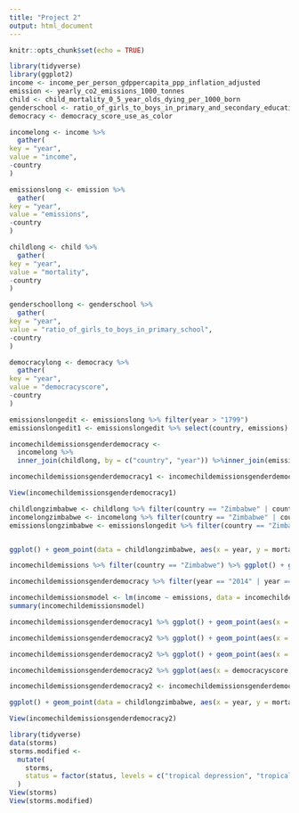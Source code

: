 ```yaml
---
title: "Project 2"
output: html_document
---
```


```r
knitr::opts_chunk$set(echo = TRUE)
```

```r
library(tidyverse)
library(ggplot2)
income <- income_per_person_gdppercapita_ppp_inflation_adjusted
emission <- yearly_co2_emissions_1000_tonnes
child <- child_mortality_0_5_year_olds_dying_per_1000_born
genderschool <- ratio_of_girls_to_boys_in_primary_and_secondary_education_perc
democracy <- democracy_score_use_as_color
```

```r
incomelong <- income %>%
  gather(
key = "year", 
value = "income",
-country
)

emissionslong <- emission %>% 
  gather(
key = "year", 
value = "emissions",
-country
)

childlong <- child %>% 
  gather(
key = "year", 
value = "mortality",
-country
)

genderschoollong <- genderschool %>% 
  gather(
key = "year", 
value = "ratio_of_girls_to_boys_in_primary_school",
-country
)

democracylong <- democracy %>% 
  gather(
key = "year", 
value = "democracyscore",
-country
)

emissionslongedit <- emissionslong %>% filter(year > "1799")
emissionslongedit1 <- emissionslongedit %>% select(country, emissions)

incomechildemissionsgenderdemocracy <- 
  incomelong %>% 
  inner_join(childlong, by = c("country", "year")) %>%inner_join(emissionslongedit, by = c("country", "year")) %>%inner_join(genderschoollong, by = c("country", "year")) %>%inner_join(democracylong, by = c("country", "year"))

incomechildemissionsgenderdemocracy1 <- incomechildemissionsgenderdemocracy %>% mutate(us = ifelse(country == "United States", 1, 0))

View(incomechildemissionsgenderdemocracy1)
```

```r
childlongzimbabwe <- childlong %>% filter(country == "Zimbabwe" | country == "Afghanistan")
incomelongzimbabwe <- incomelong %>% filter(country == "Zimbabwe" | country == "Afghanistan")
emissionslongzimbabwe <- emissionslongedit %>% filter(country == "Zimbabwe" | country == "Afghanistan")


ggplot() + geom_point(data = childlongzimbabwe, aes(x = year, y = mortality, alpha = "0.7", color = country)) + geom_point(data = incomelongzimbabwe, aes(x = year, y = income, alpha = "0.7", color = country)) #+ geom_point(data = emissionslongzimbabwe, aes(x = year, y = emissions, alpha = "0.7", color = country))

```

```r
incomechildemissions %>% filter(country == "Zimbabwe") %>% ggplot() + geom_point(aes(x = income, y = mortality, color = country))

incomechildemissionsgenderdemocracy %>% filter(year == "2014" | year == "2013" | year == "2012" | year == "2011" | year == "2010") %>% ggplot() + geom_point(aes(x = income, y = mortality)) + geom_smooth(aes(x = income, y = mortality))

incomechildemissionsmodel <- lm(income ~ emissions, data = incomechildemissions)
summary(incomechildemissionsmodel)

incomechildemissionsgenderdemocracy1 %>% ggplot() + geom_point(aes(x = income, y = ratio_of_girls_to_boys_in_primary_school, color = mortality)) + geom_smooth(aes(x = income, y = ratio_of_girls_to_boys_in_primary_school), method = loess)

incomechildemissionsgenderdemocracy2 %>% ggplot() + geom_point(aes(x = mortality, y = ratio_of_girls_to_boys_in_primary_school, color = incomelevels)) + geom_smooth(aes(x = mortality, y = ratio_of_girls_to_boys_in_primary_school), method = loess) + ggtitle("Child Mortality and School Gender Compisition") + theme(plot.title = element_text(hjust = 0.5))

incomechildemissionsgenderdemocracy2 %>% ggplot() + geom_point(aes(x = mortality, y = ratio_of_girls_to_boys_in_primary_school, color = incomelevels)) + scale_color_gradient2(low = "firebrick3", high = "blue", mid = "green1", labels = c("<$1000", "<$1750", "<$5000", ">=$5000"), midpoint = 1.75) + geom_smooth(aes(x = mortality, y = ratio_of_girls_to_boys_in_primary_school), method = loess) + ggtitle("Child Mortality and School Gender Compisition") + theme(plot.title = element_text(hjust = 0.5)) + ylab("Ratio of Girls to Boys in Primary/Secondary School") + xlab("Child Mortality Levels")
```

```r
incomechildemissionsgenderdemocracy2 %>% ggplot(aes(x = democracyscore, y = income, color = incomelevels)) + geom_point() + geom_smooth(aes(x = democracyscore, y = income))
```

```r
incomechildemissionsgenderdemocracy2 <- incomechildemissionsgenderdemocracy1 %>% mutate(incomelevels = ifelse(income < 1000, 0, ifelse(income < 1750, 1, ifelse(income <5000, 2, 3))))

ggplot() + geom_point(data = childlongzimbabwe, aes(x = year, y = mortality, alpha = "0.7", color = country))

View(incomechildemissionsgenderdemocracy2)
```

```r
library(tidyverse)
data(storms)
storms.modified <-
  mutate(
    storms,
    status = factor(status, levels = c("tropical depression", "tropical storm", "hurricane"))
  )
View(storms)
View(storms.modified)
```
